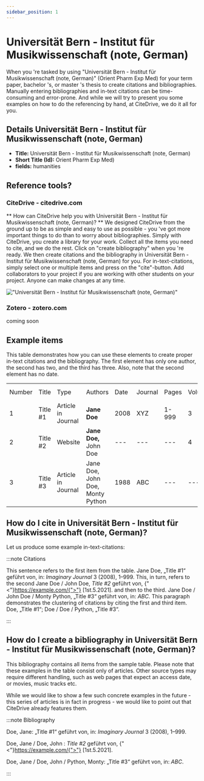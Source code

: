 ```yaml
---
sidebar_position: 1
---
```


# Universität Bern - Institut für Musikwissenschaft (note, German)

When you 're tasked by using "Universität Bern - Institut für Musikwissenschaft (note, German)" (Orient Pharm Exp Med) for your term paper, bachelor 's, or master 's thesis to create citations and bibliographies.
Manually entering bibliographies and in-text citations can be time-consuming and error-prone. And while we will try to present you some examples on how to do the referencing by hand, at CiteDrive, we do it all for you.

## Details  Universität Bern - Institut für Musikwissenschaft (note, German)
* **Title:** Universität Bern - Institut für Musikwissenschaft (note, German)
* **Short Title (Id):** Orient Pharm Exp Med)
* **fields:** humanities

## Reference tools?
### CiteDrive - citedrive.com
** How can CiteDrive help you with Universität Bern - Institut für Musikwissenschaft (note, German)? **
We designed CiteDrive from the ground up to be as simple and easy to use as possible - you 've got more important things to do than to worry about bibliographies. Simply with CiteDrive, you create a library for your work. Collect all the items you need to cite, and we do the rest. Click on "create bibliography" when you 're ready. We then create citations and the bibliography in Universität Bern - Institut für Musikwissenschaft (note, German) for you. For in-text-citations, simply select one or multiple items and press on the "cite"-button. Add collaborators to your project if you are working with other students on your project. Anyone can make changes at any time.


!["Universität Bern - Institut für Musikwissenschaft (note, German)"](images/universitat-bern--institut-fur-musikwissenschaft-note-german.svg "Choose Universität Bern - Institut für Musikwissenschaft (note, German) in the CiteDrive App")

### Zotero - zotero.com

coming soon

## Example items

This table demonstrates how you can use these elements to create proper in-text citations and the bibliography. The first element has only one author, the second has two, and the third has three. Also, note that the second element has no date.


<table>
  <tr>
   <td>Number
   </td>
   <td>Title
   </td>
   <td>Type
   </td>
   <td>Authors
   </td>
   <td>Date
   </td>
   <td>Journal
   </td>
   <td>Pages
   </td>
   <td>Volume
   </td>
   <td>Issue
   </td>
   <td>Access Date
   </td>
  </tr>
  <tr>
   <td>1
   </td>
   <td>Title #1
   </td>
   <td>Article in Journal
   </td>
   <td><strong>Jane Doe</strong>
   </td>
   <td>2008
   </td>
   <td>XYZ
   </td>
   <td>1-999
   </td>
   <td>3
   </td>
   <td>2
   </td>
   <td>--
   </td>
  </tr>
  <tr>
   <td>
2
   </td>
   <td>Title #2
   </td>
   <td>Website
   </td>
   <td><strong>Jane Doe, </strong>John Doe
   </td>
   <td>---
   </td>
   <td>---
   </td>
   <td>---
   </td>
   <td>4
   </td>
   <td>---
   </td>
   <td>2020-05-01
   </td>
  </tr>
  <tr>
   <td>3
   </td>
   <td>Title #3
   </td>
   <td>Article in Journal
   </td>
   <td>Jane Doe, John Doe, Monty Python
   </td>
   <td>1988
   </td>
   <td>ABC
   </td>
   <td>---
   </td>
   <td>---
   </td>
   <td>16
   </td>
   <td>---
   </td>
  </tr>
</table>



## How do I cite in  Universität Bern - Institut für Musikwissenschaft (note, German)?

Let us produce some example in-text-citations:

:::note Citations


This sentence refers to the first item from the table. Jane Doe, „Title #1“ geführt von, in: <i>Imaginary Journal</i> 3 (2008), 1–999. This, in turn, refers to the second Jane Doe / John  Doe, <i>Title #2</i> geführt von,  {"<"}https://example.com/{">"} [1st.5.2021].
and then to the third.  Jane Doe / John Doe / Monty Python, „Title #3“ geführt von, in: <i>ABC</i>.
This paragraph demonstrates the clustering of citations by citing the first and third item. Doe, „Title #1“; Doe / Doe / Python, „Title #3“.

:::

## How do I create a bibliography in Universität Bern - Institut für Musikwissenschaft (note, German)?

This bibliography contains all items from the sample table. Please note that these examples in the table consist only of articles. Other source types may require different handling, such as web pages that expect an access date, or movies, music tracks etc.

While we would like to show a few such concrete examples in the future - this series of articles is in fact in progress - we would like to point out that CiteDrive already features them.

:::note Bibliography

Doe, Jane: „Title #1“ geführt von, in: <i>Imaginary Journal</i> 3 (2008), 1–999.

Doe, Jane / Doe, John : <i>Title #2</i> geführt von,  {"<"}https://example.com/{">"} [1st.5.2021].

Doe, Jane / Doe, John / Python, Monty: „Title #3“ geführt von, in: <i>ABC</i>.



:::


        